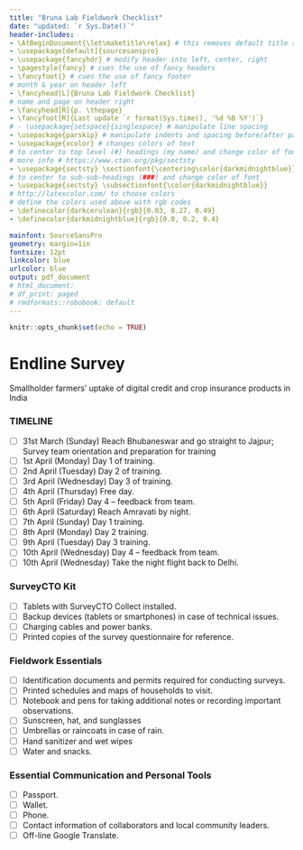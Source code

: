 ```yaml
---
title: "Bruna Lab Fieldwork Checklist"
date: "updated: `r Sys.Date()`"
header-includes:
- \AtBeginDocument{\let\maketitle\relax} # this removes default title section
- \usepackage[default]{sourcesanspro}
- \usepackage{fancyhdr} # modify header into left, center, right
- \pagestyle{fancy} # cues the use of fancy headers
- \fancyfoot{} # cues the use of fancy footer
# month & year on header left
- \fancyhead[L]{Bruna Lab Fieldwork Checklist} 
# name and page on header right
- \fancyhead[R]{p. \thepage} 
- \fancyfoot[R]{Last update `r format(Sys.time(), '%d %B %Y')`}
# - \usepackage{setspace}{singlespace} # manipulate line spacing 
- \usepackage{parskip} # manipulate indents and spacing before/after paragra phs 
- \usepackage{xcolor} # changes colors of text
# to center to top level (#) headings (my name) and change color of font
# more info # https://www.ctan.org/pkg/sectsty
- \usepackage{sectsty} \sectionfont{\centering\color{darkmidnightblue}}
# to center to sub-sub-headings (###) and change color of font
- \usepackage{sectsty} \subsectionfont{\color{darkmidnightblue}}
# http://latexcolor.com/ to choose colors
# define the colors used above with rgb codes
- \definecolor{darkcerulean}{rgb}{0.03, 0.27, 0.49}
- \definecolor{darkmidnightblue}{rgb}{0.0, 0.2, 0.4}

mainfont: SourceSansPro
geometry: margin=1in
fontsize: 12pt
linkcolor: blue
urlcolor: blue
output: pdf_document
# html_document:
# df_print: paged
# rmdformats::robobook: default
---
```



```r
knitr::opts_chunk$set(echo = TRUE)
```
<!-- - [ ] Item -->
<!-- - [x] Item -->


# Endline Survey  

Smallholder farmers' uptake of digital credit and crop insurance products in India

### TIMELINE 
- [ ] 31st March (Sunday) Reach Bhubaneswar and go straight to Jajpur; Survey
team orientation and preparation for training 
- [ ] 1st April (Monday) Day 1 of training. 
- [ ] 2nd April (Tuesday) Day 2 of training. 
- [ ] 3rd April (Wednesday) Day 3 of training. 
- [ ] 4th April (Thursday) Free day.
- [ ] 5th April (Friday) Day 4 – feedback from team.
- [ ] 6th April (Saturday) Reach Amravati by night. 
- [ ] 7th April (Sunday) Day 1 training. 
- [ ] 8th April (Monday) Day 2 training. 
- [ ] 9th April (Tuesday) Day 3 training. 
- [ ] 10th April (Wednesday) Day 4 – feedback from team. 
- [ ] 10th April (Wednesday) Take the night flight back to Delhi. 

### SurveyCTO Kit  

- [ ] Tablets with SurveyCTO Collect installed.
- [ ] Backup devices (tablets or smartphones) in case of technical issues.
- [ ] Charging cables and power banks.
- [ ] Printed copies of the survey questionnaire for reference.

### Fieldwork Essentials

- [ ] Identification documents and permits required for conducting surveys.
- [ ] Printed schedules and maps of households to visit.
- [ ] Notebook and pens for taking additional notes or recording important
observations.
- [ ] Sunscreen, hat, and sunglasses
- [ ] Umbrellas or raincoats in case of rain.
- [ ] Hand sanitizer and wet wipes
- [ ] Water and snacks. 

### Essential Communication and Personal Tools   
- [ ] Passport.
- [ ] Wallet.
- [ ] Phone.
- [ ] Contact information of collaborators and local community leaders.
- [ ] Off-line Google Translate.
